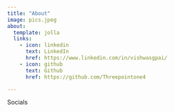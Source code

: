 ```yaml
---
title: "About"
image: pics.jpeg
about:
  template: jolla
  links:
    - icon: linkedin
      text: LinkedIn
      href: https://www.linkedin.com/in/vishwasgpai/
    - icon: github
      text: Github
      href: https://github.com/Threepointone4

---
```


Socials
